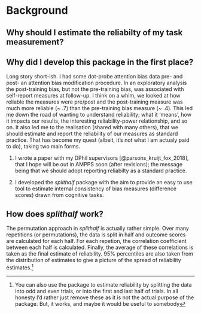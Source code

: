 # Background


## Why should I estimate the reliabilty of my task measurement?



## Why did I develop this package in the first place?

Long story short-ish. I had some dot-probe attention bias data pre- and post- an attention bias modification procedure. In an exploratory analysis the post-training bias, but not the pre-training bias, was associated with self-report measures at follow-up. I think on a whim, we looked at how reliable the measures were pre/post and the post-training measure was much more reliable (~ .7) than the pre-training bias measure (~ .4). This led me down the road of wanting to understand reliability; what it 'means', how it impacts our results, the interesting reliability-power relationship, and so on. It also led me to the realisation (shared with many others), that we should estimate and report the reliability of our measures as standard practice. That has become my quest (albeit, it's not what I am actualy paid to do), taking two main forms.

1. I wrote a paper with my DPhil supervisors [@parsons_kruijt_fox_2018], that I hope will be out in AMPPS soon (after revisions); the message being that we should adopt reporting reliabilty as a standard practice. 

2. I developed the _splithalf_ package with the aim to provide an easy to use tool to estimate internal consistency of bias measures (difference scores) drawn from cognitive tasks. 

## How does _splithalf_ work?

The permutation approach in _splithalf_ is actually rather simple. Over many repetitions (or permutations), the data is split in half and outcome scores are calculated for each half. For each repetion, the correlation coefficient between each half is calculated. Finally, the average of these correlations is taken as the final estimate of reliability. 95% percentiles are also taken from the distribution of estimates to give a picture of the spread of reliability estimates.^[You can also use the package to estimate reliability by splitting the data into odd and even trials, or into the first and last half of trials. In all honesty I'd rather just remove these as it is not the actual purpose of the package. But, it works, and maybe it would be useful to somebody] 
